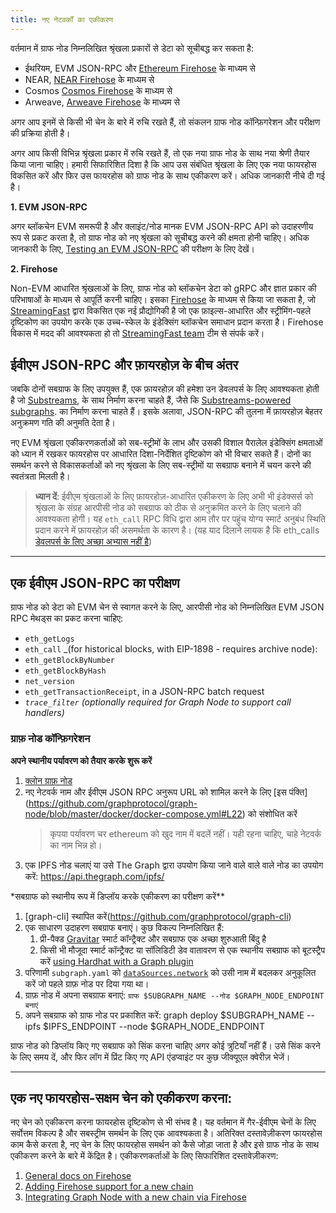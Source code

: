 ```yaml
---
title: नए नेटवर्कों का एकीकरण
---
```


वर्तमान में ग्राफ नोड निम्नलिखित श्रृंखला प्रकारों से डेटा को सूचीबद्ध कर सकता है:

-   ईथरियम, EVM JSON-RPC और [Ethereum Firehose](https://github.com/streamingfast/firehose-ethereum) के माध्यम से
-   NEAR, [NEAR Firehose](https://github.com/streamingfast/near-firehose-indexer) के माध्यम से
-   Cosmos [Cosmos Firehose](https://github.com/graphprotocol/firehose-cosmos) के माध्यम से
-   Arweave, [Arweave Firehose](https://github.com/graphprotocol/firehose-arweave) के माध्यम से

अगर आप इनमें से किसी भी चेन के बारे में रुचि रखते हैं, तो संकलन ग्राफ नोड कॉन्फ़िगरेशन और परीक्षण की प्रक्रिया होती है।

अगर आप किसी विभिन्न श्रृंखला प्रकार में रुचि रखते हैं, तो एक नया ग्राफ नोड के साथ नया श्रेणी तैयार किया जाना चाहिए। हमारी सिफारिशित दिशा है कि आप उस संबंधित श्रृंखला के लिए एक नया फायरहोस विकसित करें और फिर उस फायरहोस को ग्राफ नोड के साथ एकीकरण करें। अधिक जानकारी नीचे दी गई है।

**1. EVM JSON-RPC**

अगर ब्लॉकचेन EVM समरूपी है और क्लाइंट/नोड मानक EVM JSON-RPC API को उदाहरणीय रूप से प्रकट करता है, तो ग्राफ नोड को नए श्रृंखला को सूचीबद्ध करने की क्षमता होनी चाहिए। अधिक जानकारी के लिए, [Testing an EVM JSON-RPC](new-chain-integration#testing-an-evm-json-rpc) की परीक्षण के लिए देखें।

**2. Firehose**

Non-EVM आधारित श्रृंखलाओं के लिए, ग्राफ नोड को ब्लॉकचेन डेटा को gRPC और ज्ञात प्रकार की परिभाषाओं के माध्यम से आपूर्ति करनी चाहिए। इसका [Firehose](firehose/README/) के माध्यम से किया जा सकता है, जो [StreamingFast](https://www.streamingfast.io/) द्वारा विकसित एक नई प्रौद्योगिकी है जो एक फ़ाइल्स-आधारित और स्ट्रीमिंग-पहले दृष्टिकोण का उपयोग करके एक उच्च-स्केल के इंडेक्सिंग ब्लॉकचेन समाधान प्रदान करता है। Firehose विकास में मदद की आवश्यकता हो तो [StreamingFast team](mailto:integrations@streamingfast.io) टीम से संपर्क करें।

## ईवीएम JSON-RPC और फ़ायरहोज़ के बीच अंतर

जबकि दोनों सबग्राफ के लिए उपयुक्त हैं, एक फ़ायरहोज़ की हमेशा उन डेवलपर्स के लिए आवश्यकता होती है जो [Substreams](substreams/), के साथ निर्माण करना चाहते हैं, जैसे कि [Substreams-powered subgraphs](cookbook/substreams-powered-subgraphs/). का निर्माण करना चाहते हैं। इसके अलावा, JSON-RPC की तुलना में फ़ायरहोज़ बेहतर अनुक्रमण गति की अनुमति देता है।

नए EVM श्रृंखला एकीकरणकर्ताओं को सब-स्ट्रीमों के लाभ और उसकी विशाल पैरालेल इंडेक्सिंग क्षमताओं को ध्यान में रखकर फायरहोस पर आधारित दिशा-निर्देशित दृष्टिकोण को भी विचार सकते हैं। दोनों का समर्थन करने से विकासकर्ताओं को नए श्रृंखला के लिए सब-स्ट्रीमों या सबग्राफ बनाने में चयन करने की स्वतंत्रता मिलती है।

> **ध्यान दें**: ईवीएम श्रृंखलाओं के लिए फ़ायरहोज़-आधारित एकीकरण के लिए अभी भी इंडेक्सर्स को श्रृंखला के संग्रह आरपीसी नोड को सबग्राफ को ठीक से अनुक्रमित करने के लिए चलाने की आवश्यकता होगी। यह `eth_call` RPC विधि द्वारा आम तौर पर पहुंच योग्य स्मार्ट अनुबंध स्थिति प्रदान करने में फ़ायरहोज़ की असमर्थता के कारण है। (यह याद दिलाने लायक है कि eth_calls [डेवलपर्स के लिए अच्छा अभ्यास नहीं है](https://thegraph.com/blog/improve-subgraph-performance-reduce-eth-calls/))

* * *

## एक ईवीएम JSON-RPC का परीक्षण

ग्राफ नोड को डेटा को EVM चेन से स्वागत करने के लिए, आरपीसी नोड को निम्नलिखित EVM JSON RPC मेथड्स का प्रकट करना चाहिए:

-   `eth_getLogs`
-   `eth_call` \_(for historical blocks, with EIP-1898 - requires archive node):
-   `eth_getBlockByNumber`
-   `eth_getBlockByHash`
-   `net_version`
-   `eth_getTransactionReceipt`, in a JSON-RPC batch request
-   _`trace_filter`_ _(optionally required for Graph Node to support call handlers)_

### ग्राफ़ नोड कॉन्फ़िगरेशन

**अपने स्थानीय पर्यावरण को तैयार करके शुरू करें**

1.  [क्लोन ग्राफ़ नोड](https://github.com/graphprotocol/graph-node)
2.  नए नेटवर्क नाम और ईवीएम JSON RPC अनुरूप URL को शामिल करने के लिए [इस पंक्ति] \(https://github.com/graphprotocol/graph-node/blob/master/docker/docker-compose.yml#L22) को संशोधित करें
    > कृपया पर्यावरण चर ethereum को खुद नाम में बदलें नहीं। यही रहना चाहिए, चाहे नेटवर्क का नाम भिन्न हो।
3.  एक IPFS नोड चलाएं या उसे The Graph द्वारा उपयोग किया जाने वाले वाले वाले नोड का उपयोग करें: https://api.thegraph.com/ipfs/

\*सबग्राफ को स्थानीय रूप में डिप्लॉय करके एकीकरण का परीक्षण करें\*\*

1.  [graph-cli] स्थापित करें(https://github.com/graphprotocol/graph-cli)
2.  एक साधारण उदाहरण सबग्राफ बनाएं। कुछ विकल्प निम्नलिखित हैं:
    1.  प्री-पैक्ड [Gravitar](https://github.com/graphprotocol/example-subgraph/tree/f89bdd4628efa4badae7367d4919b3f648083323) स्मार्ट कॉन्ट्रैक्ट और सबग्राफ एक अच्छा शुरुआती बिंदु है
    2.  किसी भी मौजूदा स्मार्ट कॉन्ट्रैक्ट या सॉलिडिटी डेव वातावरण से एक स्थानीय सबग्राफ को बूटस्ट्रैप करें [using Hardhat with a Graph plugin](https://github.com/graphprotocol/hardhat-graph)
3.  परिणामी `subgraph.yaml` को [`dataSources.network`](http://dataSources.network) को उसी नाम में बदलकर अनुकूलित करें जो पहले ग्राफ़ नोड पर दिया गया था।
4.  ग्राफ़ नोड में अपना सबग्राफ बनाएं: `ग्राफ $SUBGRAPH_NAME --नोड $GRAPH_NODE_ENDPOINT बनाएं`
5.  अपने सबग्राफ को ग्राफ नोड पर प्रकाशित करें: graph deploy $SUBGRAPH_NAME --ipfs $IPFS_ENDPOINT --node $GRAPH_NODE_ENDPOINT

ग्राफ नोड को डिप्लॉय किए गए सबग्राफ को सिंक करना चाहिए अगर कोई त्रुटियाँ नहीं हैं। उसे सिंक करने के लिए समय दें, और फिर लॉग में प्रिंट किए गए API एंडप्वाइंट पर कुछ जीक्यूएल क्वेरीज़ भेजें।

* * *

## एक नए फायरहोस-सक्षम चेन को एकीकरण करना:

नए चेन को एकीकरण करना फायरहोस दृष्टिकोण से भी संभव है। यह वर्तमान में गैर-ईवीएम चेनों के लिए सर्वोत्तम विकल्प है और सबस्ट्रीम समर्थन के लिए एक आवश्यकता है। अतिरिक्त दस्तावेज़ीकरण फायरहोस काम कैसे करता है, नए चेन के लिए फायरहोस समर्थन को कैसे जोड़ा जाता है और इसे ग्राफ नोड के साथ एकीकरण करने के बारे में केंद्रित है। एकीकरणकर्ताओं के लिए सिफारिशित दस्तावेज़ीकरण:

1.  [General docs on Firehose](firehose/)
2.  [Adding Firehose support for a new chain](firehose/integrate-new-chains/new-blockchains/)
3.  [Integrating Graph Node with a new chain via Firehose](https://github.com/graphprotocol/graph-node/blob/master/docs/implementation/add-chain.md)
